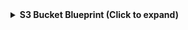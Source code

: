 <details>
<summary><b>S3 Bucket Blueprint (Click to expand)</b></summary>

```json showLineNumbers
{
  "identifier": "s3Bucket",
  "description": "This blueprint represents an AWS S3 bucket in our software catalog",
  "title": "S3 bucket",
  "icon": "AWS",
  "schema": {
    "properties": {
      "arn": {
        "type": "string",
        "title": "ARN"
      },
      "region": {
        "type": "string",
        "title": "Region"
      },
      "creationDate": {
        "type": "string",
        "format": "date-time",
        "title": "Creation date"
      },
      "tags": {
        "type": "array",
        "title": "Tags",
        "items": {
          "type": "object",
          "properties": {
            "Key": {
              "type": "string"
            },
            "Value": {
              "type": "string"
            }
          }
        }
      }
    },
    "required": []
  },
  "mirrorProperties": {},
  "calculationProperties": {},
  "aggregationProperties": {},
  "relations": {
    "account": {
      "title": "Account",
      "target": "awsAccount",
      "required": true,
      "many": false
    }
  }
}
```

</details>
